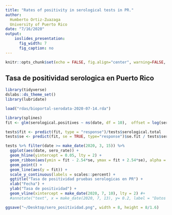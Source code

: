 ```yaml
---
title: "Rates of positivity in serological tests in PR."
author: 
  Humberto Ortiz-Zuazaga
  University of Puerto Rico
date: "7/16/2020"
output:
    ioslides_presentation:
      fig_width: 7
      fig_caption: no
---
```


```r
knitr::opts_chunk$set(echo = FALSE, fig.align="center", warning=FALSE, message=FALSE)
```

## Tasa de positividad serologica en Puerto Rico

```r
library(tidyverse)
dslabs::ds_theme_set()
library(lubridate)
```

```r
load("rdas/bioportal-serodata-2020-07-14.rda")
```


```r
library(splines)
fit <- glm(serological.positives ~ ns(date, df = 10),  offset = log(serological.total), family = "quasipoisson", data = tests)

tests$fit <- predict(fit, type = "response")/tests$serological.total
tests$se <- predict(fit, se = TRUE, type="response")$se.fit / tests$serological.total

tests %>% filter(date >= make_date(2020, 3, 15)) %>%
  ggplot(aes(date, sero_rate)) +
  geom_hline(yintercept = 0.05, lty = 2) +
  geom_ribbon(aes(ymin = fit - 2.54*se, ymax = fit + 2.54*se), alpha = 0.5) +
  geom_point() +
  geom_line(aes(y = fit)) +
  scale_y_continuous(labels = scales::percent) +
  ggtitle("Tasa de positividad pruebas serologicas en PR") +
  xlab("Fecha") +
  ylab("Tasa de positividad") +
  geom_vline(xintercept = make_date(2020, 7, 10), lty = 2) #+
  #annotate("text", x = make_date(2020, 7, 13), y= 0.2, label = "Datos aún ci", angle = 90)

ggsave("~/Desktop/sero_positividad.png", width = 8, height = 8/1.6)
```
